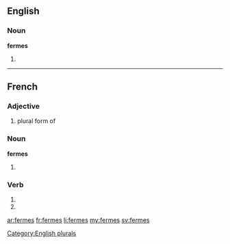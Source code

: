 {{also|fermés}}
==English==

===Noun===
'''fermes'''

# {{plural of|[[ferme]]}}

[[Category:English plurals]]

----

==French==

===Adjective===
{{infl|fr|adjective form}}

# plural form of '''{{l|fr|ferme}}'''

===Noun===
'''fermes'''

# {{plural of|ferme|lang=French}}

===Verb===
{{fr-verb-form}}

# {{form of|Second-person singular present indicative|fermer|lang=French}}
# {{form of|Second-person singular present subjunctive|fermer|lang=French}}

[[ar:fermes]]
[[fr:fermes]]
[[li:fermes]]
[[my:fermes]]
[[sv:fermes]]